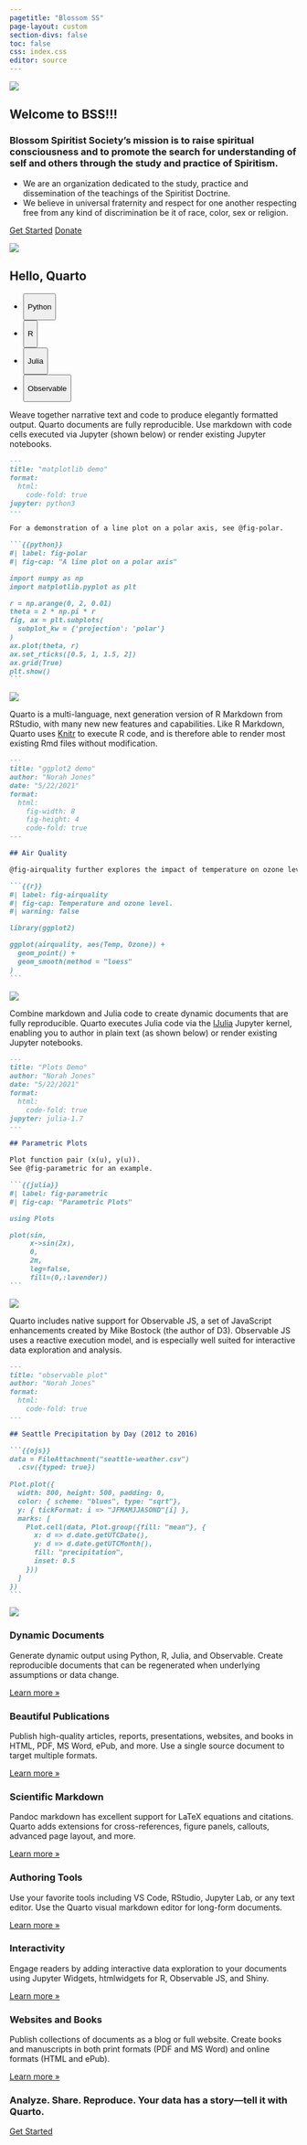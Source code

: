 ```yaml
---
pagetitle: "Blossom SS"
page-layout: custom
section-divs: false
toc: false
css: index.css
editor: source
---
```


```{=html}
<!-- Messenger Chat Plugin Code -->
    <div id="fb-root"></div>

    <!-- Your Chat Plugin code -->
    <div id="fb-customer-chat" class="fb-customerchat">
    </div>

    <script>
      var chatbox = document.getElementById('fb-customer-chat');
      chatbox.setAttribute("page_id", "97455817967");
      chatbox.setAttribute("attribution", "biz_inbox");
    </script>

    <!-- Your SDK code -->
    <script>
      window.fbAsyncInit = function() {
        FB.init({
          xfbml            : true,
          version          : 'v14.0'
        });
      };

      (function(d, s, id) {
        var js, fjs = d.getElementsByTagName(s)[0];
        if (d.getElementById(id)) return;
        js = d.createElement(s); js.id = id;
        js.src = 'https://connect.facebook.net/en_US/sdk/xfbml.customerchat.js';
        fjs.parentNode.insertBefore(js, fjs);
      }(document, 'script', 'facebook-jssdk'));
    </script>
```
::: hero-banner
::: {.hero-image .hero-image-left}
![](images/hero_left.png)
:::

::: content-block
# Welcome to BSS!!!

### Blossom Spiritist Society's mission is to raise spiritual consciousness and to promote the search for understanding of self and others through the study and practice of Spiritism.

-   We are an organization dedicated to the study, practice and dissemination of the teachings of the Spiritist Doctrine.
-   We believe in universal fraternity and respect for one another respecting free from any kind of discrimination be it of race, color, sex or religion.

::: hero-buttons
[Get Started](docs/get-started/){.btn-action-primary .btn-action .btn .btn-success .btn-lg role="button"} [Donate](https://bssla.square.site/){#btn-guide .btn-action .btn .btn-info .btn-lg role="button"}
:::
:::

::: {.hero-image .hero-image-right}
![](images/hero_right.png)
:::
:::

::: {.hello-quarto .alt-background}
::: content-block
::: hello-quarto-banner
# Hello, Quarto

<ul class="nav nav-pills" id="hello-quarto-tab" role="tablist">

<li class="nav-item" role="presentation">

<button class="nav-link active" id="python-tab" data-bs-toggle="tab" data-bs-target="#python" type="button" role="tab" aria-controls="python" aria-selected="true">

Python

</button>

</li>

<li class="nav-item" role="presentation">

<button class="nav-link" id="knitr-tab" data-bs-toggle="tab" data-bs-target="#knitr" type="button" role="tab" aria-controls="knitr" aria-selected="false">

R

</button>

</li>

<li class="nav-item" role="presentation">

<button class="nav-link" id="julia-tab" data-bs-toggle="tab" data-bs-target="#julia" type="button" role="tab" aria-controls="julia" aria-selected="false">

Julia

</button>

</li>

<li class="nav-item" role="presentation">

<button class="nav-link" id="observable-tab" data-bs-toggle="tab" data-bs-target="#observable" type="button" role="tab" aria-controls="observable" aria-selected="false">

Observable

</button>

</li>

</ul>
:::

::: {#hello-quarto-tabcontent .tab-content}
::: {#python .tab-pane .fade .show .active role="tabpanel" aria-labelledby="python-tab"}
Weave together narrative text and code to produce elegantly formatted output. Quarto documents are fully reproducible. Use markdown with code cells executed via Jupyter (shown below) or render existing Jupyter notebooks.

::: grid
::: {.g-col-lg-6 .g-col-12}
```` markdown
---
title: "matplotlib demo"
format:
  html:
    code-fold: true
jupyter: python3
---

For a demonstration of a line plot on a polar axis, see @fig-polar.

```{{python}}
#| label: fig-polar
#| fig-cap: "A line plot on a polar axis"

import numpy as np
import matplotlib.pyplot as plt

r = np.arange(0, 2, 0.01)
theta = 2 * np.pi * r
fig, ax = plt.subplots(
  subplot_kw = {'projection': 'polar'} 
)
ax.plot(theta, r)
ax.set_rticks([0.5, 1, 1.5, 2])
ax.grid(True)
plt.show()
```
````
:::

::: {.hello-output .g-col-lg-6 .g-col-12}
![](images/hello-jupyter.png)
:::
:::
:::

::: {#knitr .tab-pane .fade role="tabpanel" aria-labelledby="knitr-tab"}
Quarto is a multi-language, next generation version of R Markdown from RStudio, with many new new features and capabilities. Like R Markdown, Quarto uses [Knitr](https://yihui.org/knitr/) to execute R code, and is therefore able to render most existing Rmd files without modification.

::: grid
::: {.g-col-lg-6 .g-col-12}
```` markdown
---
title: "ggplot2 demo"
author: "Norah Jones"
date: "5/22/2021"
format: 
  html:
    fig-width: 8
    fig-height: 4
    code-fold: true
---

## Air Quality

@fig-airquality further explores the impact of temperature on ozone level.

```{{r}}
#| label: fig-airquality
#| fig-cap: Temperature and ozone level.
#| warning: false

library(ggplot2)

ggplot(airquality, aes(Temp, Ozone)) + 
  geom_point() + 
  geom_smooth(method = "loess"
)
```
````
:::

::: {.hello-output .g-col-lg-6 .g-col-12}
![](images/hello-knitr.png)
:::
:::
:::

::: {#julia .tab-pane .fade role="tabpanel" aria-labelledby="julia-tab"}
Combine markdown and Julia code to create dynamic documents that are fully reproducible. Quarto executes Julia code via the [IJulia](https://github.com/JuliaLang/IJulia.jl) Jupyter kernel, enabling you to author in plain text (as shown below) or render existing Jupyter notebooks.

::: grid
::: {.g-col-lg-6 .g-col-12}
```` markdown
---
title: "Plots Demo"
author: "Norah Jones"
date: "5/22/2021"
format:
  html:
    code-fold: true
jupyter: julia-1.7
---

## Parametric Plots

Plot function pair (x(u), y(u)). 
See @fig-parametric for an example.

```{{julia}}
#| label: fig-parametric
#| fig-cap: "Parametric Plots"

using Plots

plot(sin, 
     x->sin(2x), 
     0, 
     2π, 
     leg=false, 
     fill=(0,:lavender))
```
````
:::

::: {.hello-output .g-col-lg-6 .g-col-12}
![](images/hello-julia.png)
:::
:::
:::

::: {#observable .tab-pane .fade role="tabpanel" aria-labelledby="observable-tab"}
Quarto includes native support for Observable JS, a set of JavaScript enhancements created by Mike Bostock (the author of D3). Observable JS uses a reactive execution model, and is especially well suited for interactive data exploration and analysis.

::: grid
::: {.g-col-lg-6 .g-col-12}
```` markdown
---
title: "observable plot"
author: "Norah Jones"
format: 
  html: 
    code-fold: true
---

## Seattle Precipitation by Day (2012 to 2016)

```{{ojs}}
data = FileAttachment("seattle-weather.csv")
  .csv({typed: true})
  
Plot.plot({
  width: 800, height: 500, padding: 0,
  color: { scheme: "blues", type: "sqrt"},
  y: { tickFormat: i => "JFMAMJJASOND"[i] },
  marks: [
    Plot.cell(data, Plot.group({fill: "mean"}, {
      x: d => d.date.getUTCDate(),
      y: d => d.date.getUTCMonth(),
      fill: "precipitation", 
      inset: 0.5
    }))
  ]
})
```
````
:::

::: {.hello-output .g-col-lg-6 .g-col-12}
![](images/hello-observable.png)
:::
:::
:::
:::

::: grid
:::
:::
:::

::: content-block
::: features
::: feature
### Dynamic Documents

Generate dynamic output using Python, R, Julia, and Observable. Create reproducible documents that can be regenerated when underlying assumptions or data change.

::: learn-more
[Learn more »](docs/computations/python.qmd)
:::
:::

::: feature
### Beautiful Publications

Publish high-quality articles, reports, presentations, websites, and books in HTML, PDF, MS Word, ePub, and more. Use a single source document to target multiple formats.

::: learn-more
[Learn more »](docs/output-formats/all-formats.qmd)
:::
:::

::: feature
### Scientific Markdown

Pandoc markdown has excellent support for LaTeX equations and citations. Quarto adds extensions for cross-references, figure panels, callouts, advanced page layout, and more.

::: learn-more
[Learn more »](docs/authoring/markdown-basics.qmd)
:::
:::

::: feature
### Authoring Tools

Use your favorite tools including VS Code, RStudio, Jupyter Lab, or any text editor. Use the Quarto visual markdown editor for long-form documents.

::: learn-more
[Learn more »](docs/tools/jupyter-lab.qmd)
:::
:::

::: feature
### Interactivity

Engage readers by adding interactive data exploration to your documents using Jupyter Widgets, htmlwidgets for R, Observable JS, and Shiny.

::: learn-more
[Learn more »](docs/interactive/)
:::
:::

::: feature
### Websites and Books

Publish collections of documents as a blog or full website. Create books and manuscripts in both print formats (PDF and MS Word) and online formats (HTML and ePub).

::: learn-more
[Learn more »](docs/websites/)
:::
:::
:::
:::

::: {.get-started .alt-background}
::: content-block
### Analyze. Share. Reproduce. Your data has a story---tell it with Quarto.

[Get Started](docs/get-started/index.html){.btn-action-primary .btn-action .btn .btn-success .btn-lg role="button"}
:::
:::
